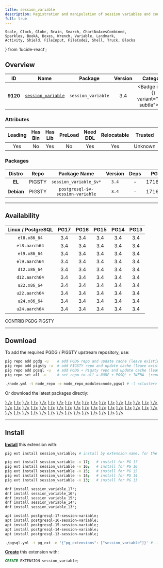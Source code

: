 ```yaml
---
title: session_variable
description: Registration and manipulation of session variables and constants
full: true
---
```


    Scale, Clock, Globe, Brain, Search, ChartNoAxesCombined,
    Sparkles, BookA, Boxes, Wrench, Variable, Landmark,
    Activity, Shield, FileInput, FileCode2, Shell, Truck, Blocks
} from 'lucide-react';

## Overview

| <TooltipIconButton tooltip="Extension unique identifier" side="top">ID</TooltipIconButton> | <TooltipIconButton tooltip="Extension name" side="top">Name</TooltipIconButton> | <TooltipIconButton tooltip="Package name for installation" side="top">Package</TooltipIconButton> | <TooltipIconButton tooltip="Latest available extension version" side="top">Version</TooltipIconButton> | <TooltipIconButton tooltip="Extension category" side="top">Category</TooltipIconButton> | <TooltipIconButton tooltip="Open source license" side="top">License</TooltipIconButton> | <TooltipIconButton tooltip="Programming language" side="top">Lang</TooltipIconButton> |
|:--------:|:--------:|:----------:|:--------------:|:---------------------------------------:|:------------------------------------------------------:|:----:|
| **9120** | [`session_variable`](https://github.com/splendiddata/session_variable) | `session_variable` | 3.4 | <Badge icon={<Shell />} variant="teal-subtle"><a href="/ext/sim" className="no-underline">SIM</a></Badge> | <a href="/ext/list/license#gpl-30" className="no-underline"><Badge icon={<Scale />} variant="amber-subtle">GPL-3.0</Badge></a> | <a href="/ext/list/lang#c"><Badge icon={<FileCode2 />} variant="blue-subtle">C</Badge></a> |

### Attributes

| <TooltipIconButton tooltip="The Primary Leading extension in the Package" side="top">Leading</TooltipIconButton> | <TooltipIconButton tooltip="Contains binary utils" side="top">Has Bin</TooltipIconButton> | <TooltipIconButton tooltip="Contains .so shared library files" side="top">Has Lib</TooltipIconButton> | <TooltipIconButton tooltip="Requires preloading via shared_preload_libraries" side="top">PreLoad</TooltipIconButton> | <TooltipIconButton tooltip="Requires CREATE EXTENSION DDL command" side="top">Need DDL</TooltipIconButton> | <TooltipIconButton tooltip="Can be installed in any schema" side="top">Relocatable</TooltipIconButton> | <TooltipIconButton tooltip="Can be created by non-superuser" side="top">Trusted</TooltipIconButton> | <TooltipIconButton tooltip="Schemas used by this extension" side="top">Schemas</TooltipIconButton> |
|:-------:|:-------:|:-------:|:-------:|:--------:|:-----------:|:-------:|:-------:|
| Yes | No | Yes | No | Yes | Yes | Unknown | - |

### Packages

| <TooltipIconButton tooltip="Linux distribution family, EL or Debian" side="top">Distro</TooltipIconButton> | <TooltipIconButton tooltip="Package repository" side="top">Repo</TooltipIconButton> | <TooltipIconButton tooltip="The RPM/DEB Package Name Pattern (replace $v with real pg major)" side="top">Package Name</TooltipIconButton> | <TooltipIconButton tooltip="Latest package version" side="top">Version</TooltipIconButton> | <TooltipIconButton tooltip="RPM/DEB Package dependencies" side="top">Deps</TooltipIconButton> | <TooltipIconButton tooltip="Available in these PostgreSQL Major Versions" side="top">PG Major</TooltipIconButton> |
|:----------:|:--------:|:------------------------:|:-----------:|:------------:|:------------------:|
|   **EL**   | <Badge variant="amber-subtle"><span className="font-bold">PIGSTY</span></Badge> | `session_variable_$v*` | `3.4` | - | <Badge variant="green-subtle">17</Badge><Badge variant="green-subtle">16</Badge><Badge variant="green-subtle">15</Badge><Badge variant="green-subtle">14</Badge><Badge variant="green-subtle">13</Badge> |
| **Debian** | <Badge variant="amber-subtle"><span className="font-bold">PIGSTY</span></Badge> | `postgresql-$v-session-variable` | `3.4` | - | <Badge variant="green-subtle">17</Badge><Badge variant="green-subtle">16</Badge><Badge variant="green-subtle">15</Badge><Badge variant="green-subtle">14</Badge><Badge variant="green-subtle">13</Badge> |



------

## Availability

| <TooltipIconButton tooltip="Linux Distro Arch / PostgreSQL Major Version" side="top">Linux / PostgreSQL </TooltipIconButton> | **PG17** | **PG16** | **PG15** | **PG14** | **PG13** |
|:-----:|:-----:|:-----:|:-----:|:-----:|:-----:|
| `el8.x86_64` | <Badge variant="amber-subtle">3.4</Badge> | <Badge variant="amber-subtle">3.4</Badge> | <Badge variant="amber-subtle">3.4</Badge> | <Badge variant="amber-subtle">3.4</Badge> | <Badge variant="amber-subtle">3.4</Badge> |
| `el8.aarch64` | <Badge variant="amber-subtle">3.4</Badge> | <Badge variant="amber-subtle">3.4</Badge> | <Badge variant="amber-subtle">3.4</Badge> | <Badge variant="amber-subtle">3.4</Badge> | <Badge variant="amber-subtle">3.4</Badge> |
| `el9.x86_64` | <Badge variant="amber-subtle">3.4</Badge> | <Badge variant="amber-subtle">3.4</Badge> | <Badge variant="amber-subtle">3.4</Badge> | <Badge variant="amber-subtle">3.4</Badge> | <Badge variant="amber-subtle">3.4</Badge> |
| `el9.aarch64` | <Badge variant="amber-subtle">3.4</Badge> | <Badge variant="amber-subtle">3.4</Badge> | <Badge variant="amber-subtle">3.4</Badge> | <Badge variant="amber-subtle">3.4</Badge> | <Badge variant="amber-subtle">3.4</Badge> |
| `d12.x86_64` | <Badge variant="amber-subtle">3.4</Badge> | <Badge variant="amber-subtle">3.4</Badge> | <Badge variant="amber-subtle">3.4</Badge> | <Badge variant="amber-subtle">3.4</Badge> | <Badge variant="amber-subtle">3.4</Badge> |
| `d12.aarch64` | <Badge variant="amber-subtle">3.4</Badge> | <Badge variant="amber-subtle">3.4</Badge> | <Badge variant="amber-subtle">3.4</Badge> | <Badge variant="amber-subtle">3.4</Badge> | <Badge variant="amber-subtle">3.4</Badge> |
| `u22.x86_64` | <Badge variant="amber-subtle">3.4</Badge> | <Badge variant="amber-subtle">3.4</Badge> | <Badge variant="amber-subtle">3.4</Badge> | <Badge variant="amber-subtle">3.4</Badge> | <Badge variant="amber-subtle">3.4</Badge> |
| `u22.aarch64` | <Badge variant="amber-subtle">3.4</Badge> | <Badge variant="amber-subtle">3.4</Badge> | <Badge variant="amber-subtle">3.4</Badge> | <Badge variant="amber-subtle">3.4</Badge> | <Badge variant="amber-subtle">3.4</Badge> |
| `u24.x86_64` | <Badge variant="amber-subtle">3.4</Badge> | <Badge variant="amber-subtle">3.4</Badge> | <Badge variant="amber-subtle">3.4</Badge> | <Badge variant="amber-subtle">3.4</Badge> | <Badge variant="amber-subtle">3.4</Badge> |
| `u24.aarch64` | <Badge variant="amber-subtle">3.4</Badge> | <Badge variant="amber-subtle">3.4</Badge> | <Badge variant="amber-subtle">3.4</Badge> | <Badge variant="amber-subtle">3.4</Badge> | <Badge variant="amber-subtle">3.4</Badge> |

<Badge variant="green-subtle"><span className="font-black">CONTRIB</span></Badge> <Badge variant="blue-subtle"><span className="font-black">PGDG</span></Badge> <Badge variant="amber-subtle"><span className="font-black">PIGSTY</span></Badge>

------

## Download

To add the required PGDG / PIGSTY upstream repository, use:

```bash tab="pig"
pig repo add pgdg -u    # add PGDG repo and update cache (leave existing repos)
pig repo add pigsty -u  # add PIGSTY repo and update cache (leave existing repos)
pig repo add pgsql -u   # add PGDG + Pigsty repo and update cache (leave existing repos)
pig repo set all -u     # set repo to all = NODE + PGSQL + INFRA  (remove existing repos)
```
```bash tab="pigsty"
./node.yml -t node_repo -e node_repo_modules=node,pgsql # -l <cluster>
```

Or download the latest packages directly:

<Files>
    <Folder name="el8.x86_64">
        <a href="https://repo.pigsty.io/yum/pgsql/el8.x86_64/session_variable_17-3.4-1PIGSTY.el8.x86_64.rpm"><File name="session_variable_17-3.4-1PIGSTY.el8.x86_64.rpm" icon={<Package className="text-emerald-500" />} /></a>
        <a href="https://repo.pigsty.io/yum/pgsql/el8.x86_64/session_variable_16-3.4-1PIGSTY.el8.x86_64.rpm"><File name="session_variable_16-3.4-1PIGSTY.el8.x86_64.rpm" icon={<Package className="text-emerald-500" />} /></a>
        <a href="https://repo.pigsty.io/yum/pgsql/el8.x86_64/session_variable_15-3.4-1PIGSTY.el8.x86_64.rpm"><File name="session_variable_15-3.4-1PIGSTY.el8.x86_64.rpm" icon={<Package className="text-emerald-500" />} /></a>
        <a href="https://repo.pigsty.io/yum/pgsql/el8.x86_64/session_variable_14-3.4-1PIGSTY.el8.x86_64.rpm"><File name="session_variable_14-3.4-1PIGSTY.el8.x86_64.rpm" icon={<Package className="text-emerald-500" />} /></a>
        <a href="https://repo.pigsty.io/yum/pgsql/el8.x86_64/session_variable_13-3.4-1PIGSTY.el8.x86_64.rpm"><File name="session_variable_13-3.4-1PIGSTY.el8.x86_64.rpm" icon={<Package className="text-emerald-500" />} /></a>
    </Folder>
    <Folder name="el8.aarch64">
        <a href="https://repo.pigsty.io/yum/pgsql/el8.aarch64/session_variable_17-3.4-1PIGSTY.el8.aarch64.rpm"><File name="session_variable_17-3.4-1PIGSTY.el8.aarch64.rpm" icon={<Package className="text-orange-500" />} /></a>
        <a href="https://repo.pigsty.io/yum/pgsql/el8.aarch64/session_variable_16-3.4-1PIGSTY.el8.aarch64.rpm"><File name="session_variable_16-3.4-1PIGSTY.el8.aarch64.rpm" icon={<Package className="text-orange-500" />} /></a>
        <a href="https://repo.pigsty.io/yum/pgsql/el8.aarch64/session_variable_15-3.4-1PIGSTY.el8.aarch64.rpm"><File name="session_variable_15-3.4-1PIGSTY.el8.aarch64.rpm" icon={<Package className="text-orange-500" />} /></a>
        <a href="https://repo.pigsty.io/yum/pgsql/el8.aarch64/session_variable_14-3.4-1PIGSTY.el8.aarch64.rpm"><File name="session_variable_14-3.4-1PIGSTY.el8.aarch64.rpm" icon={<Package className="text-orange-500" />} /></a>
        <a href="https://repo.pigsty.io/yum/pgsql/el8.aarch64/session_variable_13-3.4-1PIGSTY.el8.aarch64.rpm"><File name="session_variable_13-3.4-1PIGSTY.el8.aarch64.rpm" icon={<Package className="text-orange-500" />} /></a>
    </Folder>
    <Folder name="el9.x86_64">
        <a href="https://repo.pigsty.io/yum/pgsql/el9.x86_64/session_variable_17-3.4-1PIGSTY.el9.x86_64.rpm"><File name="session_variable_17-3.4-1PIGSTY.el9.x86_64.rpm" icon={<Package className="text-emerald-500" />} /></a>
        <a href="https://repo.pigsty.io/yum/pgsql/el9.x86_64/session_variable_16-3.4-1PIGSTY.el9.x86_64.rpm"><File name="session_variable_16-3.4-1PIGSTY.el9.x86_64.rpm" icon={<Package className="text-emerald-500" />} /></a>
        <a href="https://repo.pigsty.io/yum/pgsql/el9.x86_64/session_variable_15-3.4-1PIGSTY.el9.x86_64.rpm"><File name="session_variable_15-3.4-1PIGSTY.el9.x86_64.rpm" icon={<Package className="text-emerald-500" />} /></a>
        <a href="https://repo.pigsty.io/yum/pgsql/el9.x86_64/session_variable_14-3.4-1PIGSTY.el9.x86_64.rpm"><File name="session_variable_14-3.4-1PIGSTY.el9.x86_64.rpm" icon={<Package className="text-emerald-500" />} /></a>
        <a href="https://repo.pigsty.io/yum/pgsql/el9.x86_64/session_variable_13-3.4-1PIGSTY.el9.x86_64.rpm"><File name="session_variable_13-3.4-1PIGSTY.el9.x86_64.rpm" icon={<Package className="text-emerald-500" />} /></a>
    </Folder>
    <Folder name="el9.aarch64">
        <a href="https://repo.pigsty.io/yum/pgsql/el9.aarch64/session_variable_17-3.4-1PIGSTY.el9.aarch64.rpm"><File name="session_variable_17-3.4-1PIGSTY.el9.aarch64.rpm" icon={<Package className="text-orange-500" />} /></a>
        <a href="https://repo.pigsty.io/yum/pgsql/el9.aarch64/session_variable_16-3.4-1PIGSTY.el9.aarch64.rpm"><File name="session_variable_16-3.4-1PIGSTY.el9.aarch64.rpm" icon={<Package className="text-orange-500" />} /></a>
        <a href="https://repo.pigsty.io/yum/pgsql/el9.aarch64/session_variable_15-3.4-1PIGSTY.el9.aarch64.rpm"><File name="session_variable_15-3.4-1PIGSTY.el9.aarch64.rpm" icon={<Package className="text-orange-500" />} /></a>
        <a href="https://repo.pigsty.io/yum/pgsql/el9.aarch64/session_variable_14-3.4-1PIGSTY.el9.aarch64.rpm"><File name="session_variable_14-3.4-1PIGSTY.el9.aarch64.rpm" icon={<Package className="text-orange-500" />} /></a>
        <a href="https://repo.pigsty.io/yum/pgsql/el9.aarch64/session_variable_13-3.4-1PIGSTY.el9.aarch64.rpm"><File name="session_variable_13-3.4-1PIGSTY.el9.aarch64.rpm" icon={<Package className="text-orange-500" />} /></a>
    </Folder>
    <Folder name="d12.x86_64">
        <a href="https://repo.pigsty.io/apt/pgsql/bookworm/pool/main/s/session-variable/postgresql-17-session-variable_3.4-1PIGSTY~bookworm_amd64.deb"><File name="postgresql-17-session-variable_3.4-1PIGSTY~bookworm_amd64.deb" icon={<Box className="text-emerald-500" />} /></a>
        <a href="https://repo.pigsty.io/apt/pgsql/bookworm/pool/main/s/session-variable/postgresql-16-session-variable_3.4-1PIGSTY~bookworm_amd64.deb"><File name="postgresql-16-session-variable_3.4-1PIGSTY~bookworm_amd64.deb" icon={<Box className="text-emerald-500" />} /></a>
        <a href="https://repo.pigsty.io/apt/pgsql/bookworm/pool/main/s/session-variable/postgresql-15-session-variable_3.4-1PIGSTY~bookworm_amd64.deb"><File name="postgresql-15-session-variable_3.4-1PIGSTY~bookworm_amd64.deb" icon={<Box className="text-emerald-500" />} /></a>
        <a href="https://repo.pigsty.io/apt/pgsql/bookworm/pool/main/s/session-variable/postgresql-14-session-variable_3.4-1PIGSTY~bookworm_amd64.deb"><File name="postgresql-14-session-variable_3.4-1PIGSTY~bookworm_amd64.deb" icon={<Box className="text-emerald-500" />} /></a>
        <a href="https://repo.pigsty.io/apt/pgsql/bookworm/pool/main/s/session-variable/postgresql-13-session-variable_3.4-1PIGSTY~bookworm_amd64.deb"><File name="postgresql-13-session-variable_3.4-1PIGSTY~bookworm_amd64.deb" icon={<Box className="text-emerald-500" />} /></a>
    </Folder>
    <Folder name="d12.aarch64">
        <a href="https://repo.pigsty.io/apt/pgsql/bookworm/pool/main/s/session-variable/postgresql-17-session-variable_3.4-1PIGSTY~bookworm_arm64.deb"><File name="postgresql-17-session-variable_3.4-1PIGSTY~bookworm_arm64.deb" icon={<Box className="text-orange-500" />} /></a>
        <a href="https://repo.pigsty.io/apt/pgsql/bookworm/pool/main/s/session-variable/postgresql-16-session-variable_3.4-1PIGSTY~bookworm_arm64.deb"><File name="postgresql-16-session-variable_3.4-1PIGSTY~bookworm_arm64.deb" icon={<Box className="text-orange-500" />} /></a>
        <a href="https://repo.pigsty.io/apt/pgsql/bookworm/pool/main/s/session-variable/postgresql-15-session-variable_3.4-1PIGSTY~bookworm_arm64.deb"><File name="postgresql-15-session-variable_3.4-1PIGSTY~bookworm_arm64.deb" icon={<Box className="text-orange-500" />} /></a>
        <a href="https://repo.pigsty.io/apt/pgsql/bookworm/pool/main/s/session-variable/postgresql-14-session-variable_3.4-1PIGSTY~bookworm_arm64.deb"><File name="postgresql-14-session-variable_3.4-1PIGSTY~bookworm_arm64.deb" icon={<Box className="text-orange-500" />} /></a>
        <a href="https://repo.pigsty.io/apt/pgsql/bookworm/pool/main/s/session-variable/postgresql-13-session-variable_3.4-1PIGSTY~bookworm_arm64.deb"><File name="postgresql-13-session-variable_3.4-1PIGSTY~bookworm_arm64.deb" icon={<Box className="text-orange-500" />} /></a>
    </Folder>
    <Folder name="u22.x86_64">
        <a href="https://repo.pigsty.io/apt/pgsql/jammy/pool/main/s/session-variable/postgresql-17-session-variable_3.4-1PIGSTY~jammy_amd64.deb"><File name="postgresql-17-session-variable_3.4-1PIGSTY~jammy_amd64.deb" icon={<Box className="text-emerald-500" />} /></a>
        <a href="https://repo.pigsty.io/apt/pgsql/jammy/pool/main/s/session-variable/postgresql-16-session-variable_3.4-1PIGSTY~jammy_amd64.deb"><File name="postgresql-16-session-variable_3.4-1PIGSTY~jammy_amd64.deb" icon={<Box className="text-emerald-500" />} /></a>
        <a href="https://repo.pigsty.io/apt/pgsql/jammy/pool/main/s/session-variable/postgresql-15-session-variable_3.4-1PIGSTY~jammy_amd64.deb"><File name="postgresql-15-session-variable_3.4-1PIGSTY~jammy_amd64.deb" icon={<Box className="text-emerald-500" />} /></a>
        <a href="https://repo.pigsty.io/apt/pgsql/jammy/pool/main/s/session-variable/postgresql-14-session-variable_3.4-1PIGSTY~jammy_amd64.deb"><File name="postgresql-14-session-variable_3.4-1PIGSTY~jammy_amd64.deb" icon={<Box className="text-emerald-500" />} /></a>
        <a href="https://repo.pigsty.io/apt/pgsql/jammy/pool/main/s/session-variable/postgresql-13-session-variable_3.4-1PIGSTY~jammy_amd64.deb"><File name="postgresql-13-session-variable_3.4-1PIGSTY~jammy_amd64.deb" icon={<Box className="text-emerald-500" />} /></a>
    </Folder>
    <Folder name="u22.aarch64">
        <a href="https://repo.pigsty.io/apt/pgsql/jammy/pool/main/s/session-variable/postgresql-17-session-variable_3.4-1PIGSTY~jammy_arm64.deb"><File name="postgresql-17-session-variable_3.4-1PIGSTY~jammy_arm64.deb" icon={<Box className="text-orange-500" />} /></a>
        <a href="https://repo.pigsty.io/apt/pgsql/jammy/pool/main/s/session-variable/postgresql-16-session-variable_3.4-1PIGSTY~jammy_arm64.deb"><File name="postgresql-16-session-variable_3.4-1PIGSTY~jammy_arm64.deb" icon={<Box className="text-orange-500" />} /></a>
        <a href="https://repo.pigsty.io/apt/pgsql/jammy/pool/main/s/session-variable/postgresql-15-session-variable_3.4-1PIGSTY~jammy_arm64.deb"><File name="postgresql-15-session-variable_3.4-1PIGSTY~jammy_arm64.deb" icon={<Box className="text-orange-500" />} /></a>
        <a href="https://repo.pigsty.io/apt/pgsql/jammy/pool/main/s/session-variable/postgresql-14-session-variable_3.4-1PIGSTY~jammy_arm64.deb"><File name="postgresql-14-session-variable_3.4-1PIGSTY~jammy_arm64.deb" icon={<Box className="text-orange-500" />} /></a>
        <a href="https://repo.pigsty.io/apt/pgsql/jammy/pool/main/s/session-variable/postgresql-13-session-variable_3.4-1PIGSTY~jammy_arm64.deb"><File name="postgresql-13-session-variable_3.4-1PIGSTY~jammy_arm64.deb" icon={<Box className="text-orange-500" />} /></a>
    </Folder>
    <Folder name="u24.x86_64">
        <a href="https://repo.pigsty.io/apt/pgsql/noble/pool/main/s/session-variable/postgresql-17-session-variable_3.4-1PIGSTY~noble_amd64.deb"><File name="postgresql-17-session-variable_3.4-1PIGSTY~noble_amd64.deb" icon={<Box className="text-emerald-500" />} /></a>
        <a href="https://repo.pigsty.io/apt/pgsql/noble/pool/main/s/session-variable/postgresql-16-session-variable_3.4-1PIGSTY~noble_amd64.deb"><File name="postgresql-16-session-variable_3.4-1PIGSTY~noble_amd64.deb" icon={<Box className="text-emerald-500" />} /></a>
        <a href="https://repo.pigsty.io/apt/pgsql/noble/pool/main/s/session-variable/postgresql-15-session-variable_3.4-1PIGSTY~noble_amd64.deb"><File name="postgresql-15-session-variable_3.4-1PIGSTY~noble_amd64.deb" icon={<Box className="text-emerald-500" />} /></a>
        <a href="https://repo.pigsty.io/apt/pgsql/noble/pool/main/s/session-variable/postgresql-14-session-variable_3.4-1PIGSTY~noble_amd64.deb"><File name="postgresql-14-session-variable_3.4-1PIGSTY~noble_amd64.deb" icon={<Box className="text-emerald-500" />} /></a>
        <a href="https://repo.pigsty.io/apt/pgsql/noble/pool/main/s/session-variable/postgresql-13-session-variable_3.4-1PIGSTY~noble_amd64.deb"><File name="postgresql-13-session-variable_3.4-1PIGSTY~noble_amd64.deb" icon={<Box className="text-emerald-500" />} /></a>
    </Folder>
    <Folder name="u24.aarch64">
        <a href="https://repo.pigsty.io/apt/pgsql/noble/pool/main/s/session-variable/postgresql-17-session-variable_3.4-1PIGSTY~noble_arm64.deb"><File name="postgresql-17-session-variable_3.4-1PIGSTY~noble_arm64.deb" icon={<Box className="text-orange-500" />} /></a>
        <a href="https://repo.pigsty.io/apt/pgsql/noble/pool/main/s/session-variable/postgresql-16-session-variable_3.4-1PIGSTY~noble_arm64.deb"><File name="postgresql-16-session-variable_3.4-1PIGSTY~noble_arm64.deb" icon={<Box className="text-orange-500" />} /></a>
        <a href="https://repo.pigsty.io/apt/pgsql/noble/pool/main/s/session-variable/postgresql-15-session-variable_3.4-1PIGSTY~noble_arm64.deb"><File name="postgresql-15-session-variable_3.4-1PIGSTY~noble_arm64.deb" icon={<Box className="text-orange-500" />} /></a>
        <a href="https://repo.pigsty.io/apt/pgsql/noble/pool/main/s/session-variable/postgresql-14-session-variable_3.4-1PIGSTY~noble_arm64.deb"><File name="postgresql-14-session-variable_3.4-1PIGSTY~noble_arm64.deb" icon={<Box className="text-orange-500" />} /></a>
        <a href="https://repo.pigsty.io/apt/pgsql/noble/pool/main/s/session-variable/postgresql-13-session-variable_3.4-1PIGSTY~noble_arm64.deb"><File name="postgresql-13-session-variable_3.4-1PIGSTY~noble_arm64.deb" icon={<Box className="text-orange-500" />} /></a>
    </Folder>
</Files>

------

## Install

[**Install**](/docs/pgsql/extension/install) this extension with:

```bash tab="pig"
pig ext install session_variable; # install by extension name, for the current active PG version

pig ext install session_variable -v 17;   # install for PG 17
pig ext install session_variable -v 16;   # install for PG 16
pig ext install session_variable -v 15;   # install for PG 15
pig ext install session_variable -v 14;   # install for PG 14
pig ext install session_variable -v 13;   # install for PG 13
```
```bash tab="yum" 
dnf install session_variable_17*;
dnf install session_variable_16*;
dnf install session_variable_15*;
dnf install session_variable_14*;
dnf install session_variable_13*;
```
```bash tab="apt" 
apt install postgresql-17-session-variable;
apt install postgresql-16-session-variable;
apt install postgresql-15-session-variable;
apt install postgresql-14-session-variable;
apt install postgresql-13-session-variable;
```
```bash tab="ansible"
./pgsql.yml -t pg_ext -e '{"pg_extensions": ["session_variable"]}' # -l <cls>
```

[**Create**](/docs/pgsql/extension/create) this extension with:

```sql
CREATE EXTENSION session_variable;
```


